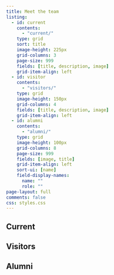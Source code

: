 ```yaml
---
title: Meet the team
listing:
  - id: current
    contents:
      - "current/"
    type: grid
    sort: title
    image-height: 225px
    grid-columns: 3
    page-size: 999
    fields: [title, description, image]
    grid-item-align: left
  - id: visitor
    contents:
      - "visitors/"
    type: grid
    image-height: 150px
    grid-columns: 4
    fields: [title, description, image]
    grid-item-align: left
  - id: alumni
    contents:
      - "alumni/"
    type: grid
    image-height: 100px
    grid-columns: 8
    page-size: 999
    fields: [image, title]
    grid-item-align: left
    sort-ui: [name]
    field-display-names:
      name: ""
      role: ""
page-layout: full
comments: false
css: styles.css
---
```


## Current

:::{#current}
:::

## Visitors

:::{#visitor}
:::

## Alumni

:::{#alumni}
:::
